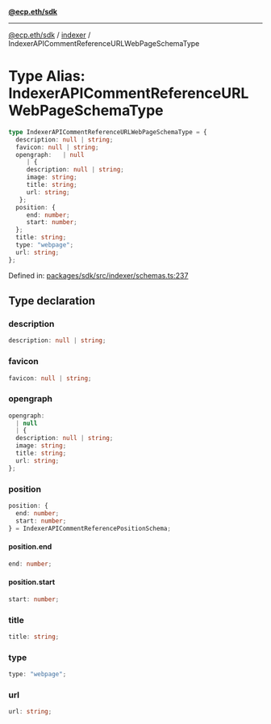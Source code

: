 [**@ecp.eth/sdk**](../../index.mdx)

***

[@ecp.eth/sdk](/sdk-reference/index.mdx) / [indexer](/sdk-reference/indexer/index.mdx) / IndexerAPICommentReferenceURLWebPageSchemaType

# Type Alias: IndexerAPICommentReferenceURLWebPageSchemaType

```ts
type IndexerAPICommentReferenceURLWebPageSchemaType = {
  description: null | string;
  favicon: null | string;
  opengraph:   | null
     | {
     description: null | string;
     image: string;
     title: string;
     url: string;
   };
  position: {
     end: number;
     start: number;
  };
  title: string;
  type: "webpage";
  url: string;
};
```

Defined in: [packages/sdk/src/indexer/schemas.ts:237](https://github.com/ecp-eth/comments-monorepo/blob/main/packages/sdk/src/indexer/schemas.ts#L237)

## Type declaration

### description

```ts
description: null | string;
```

### favicon

```ts
favicon: null | string;
```

### opengraph

```ts
opengraph: 
  | null
  | {
  description: null | string;
  image: string;
  title: string;
  url: string;
};
```

### position

```ts
position: {
  end: number;
  start: number;
} = IndexerAPICommentReferencePositionSchema;
```

#### position.end

```ts
end: number;
```

#### position.start

```ts
start: number;
```

### title

```ts
title: string;
```

### type

```ts
type: "webpage";
```

### url

```ts
url: string;
```
